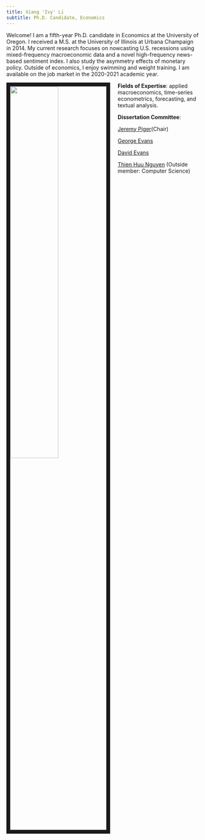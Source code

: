 ```yaml
---
title: Xiang 'Ivy' Li
subtitle: Ph.D. Candidate, Economics
---
```


<link rel="stylesheet" href="styles.css" type="text/css">

Welcome! I am a fifth-year Ph.D. candidate in Economics at the University of Oregon. I received a M.S. at the University of Illinois at Urbana Champaign in 2014. My current research focuses on nowcasting U.S. recessions using mixed-frequency macroeconomic data  and a novel high-frequency news-based sentiment index. I also study the asymmetry effects of monetary policy. Outside of economics, I enjoy swimming and weight training. I am available on the job market in the 2020-2021 academic year.

<img src="images/IMG_5173.jpg" style="width:50%; border:10px solid; margin-right: 20px" align="left">

**Fields of Expertise**: applied macroeconomics, time-series econometrics, forecasting, and textual analysis.

**Dissertation Committee**:

[Jeremy Piger](https://pages.uoregon.edu/jpiger/)(Chair)

[George Evans](https://pages.uoregon.edu/gevans/)

[David Evans](http://econevans.com/)

[Thien Huu Nguyen](https://ix.cs.uoregon.edu/~thien/) (Outside member: Computer Science)
    


